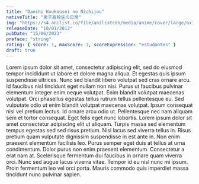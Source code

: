 ```yaml
---
title: "Danshi Koukousei no Nichijou"
nativeTitle: "男子高校生の日常"
img: "https://s4.anilist.co/file/anilistcdn/media/anime/cover/large/nx11843-KK3X2ccAlUwI.jpg"
releaseDate: "10/01/2012"
pubDate: "15/06/2023"
preface: "string"
rating: { score: 1, maxScore: 1, scoreExpression: "estudantes" }
draft: true
---
```


Lorem ipsum dolor sit amet, consectetur adipiscing elit, sed do eiusmod tempor incididunt ut labore et dolore magna aliqua. Et egestas quis ipsum suspendisse ultrices. Nunc sed blandit libero volutpat sed cras ornare arcu. Id faucibus nisl tincidunt eget nullam non nisi. Purus ut faucibus pulvinar elementum integer enim neque volutpat. Enim blandit volutpat maecenas volutpat. Orci phasellus egestas tellus rutrum tellus pellentesque eu. Sed vulputate odio ut enim blandit volutpat maecenas volutpat. Ipsum consequat nisl vel pretium lectus. Id ornare arcu odio ut.
Pellentesque nec nam aliquam sem et tortor consequat. Eget felis eget nunc lobortis. Lorem ipsum dolor sit amet consectetur adipiscing elit ut aliquam. Turpis massa sed elementum tempus egestas sed sed risus pretium. Nisi lacus sed viverra tellus in. Risus pretium quam vulputate dignissim suspendisse in est ante in. Non enim praesent elementum facilisis leo. Purus semper eget duis at tellus at urna condimentum. Dolor purus non enim praesent elementum. Consectetur a erat nam at. Scelerisque fermentum dui faucibus in ornare quam viverra orci. Nunc sed augue lacus viverra vitae. Tempor id eu nisl nunc mi ipsum. Proin fermentum leo vel orci porta. Mauris commodo quis imperdiet massa tincidunt nunc pulvinar sapien.
